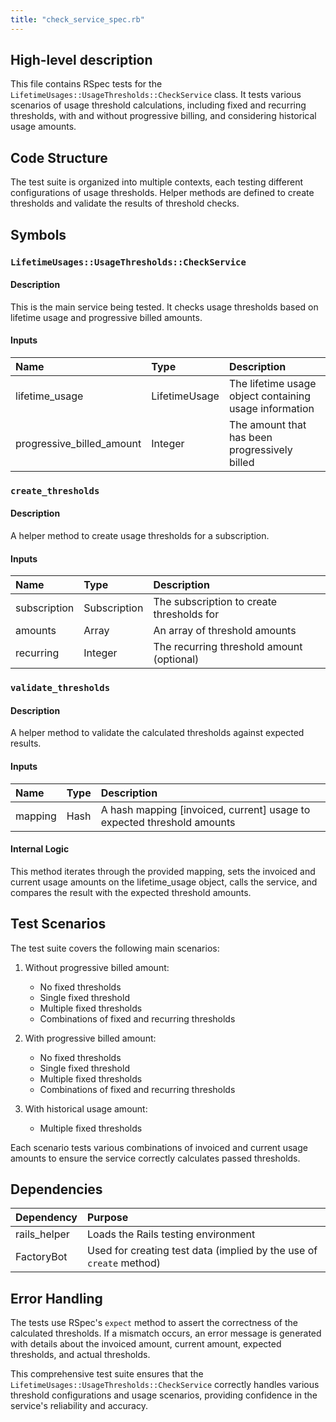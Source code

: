 ```yaml
---
title: "check_service_spec.rb"
---
```


## High-level description
This file contains RSpec tests for the `LifetimeUsages::UsageThresholds::CheckService` class. It tests various scenarios of usage threshold calculations, including fixed and recurring thresholds, with and without progressive billing, and considering historical usage amounts.

## Code Structure
The test suite is organized into multiple contexts, each testing different configurations of usage thresholds. Helper methods are defined to create thresholds and validate the results of threshold checks.

## Symbols

### `LifetimeUsages::UsageThresholds::CheckService`
#### Description
This is the main service being tested. It checks usage thresholds based on lifetime usage and progressive billed amounts.

#### Inputs
| Name | Type | Description |
|:-----|:-----|:------------|
| lifetime_usage | LifetimeUsage | The lifetime usage object containing usage information |
| progressive_billed_amount | Integer | The amount that has been progressively billed |

### `create_thresholds`
#### Description
A helper method to create usage thresholds for a subscription.

#### Inputs
| Name | Type | Description |
|:-----|:-----|:------------|
| subscription | Subscription | The subscription to create thresholds for |
| amounts | Array | An array of threshold amounts |
| recurring | Integer | The recurring threshold amount (optional) |

### `validate_thresholds`
#### Description
A helper method to validate the calculated thresholds against expected results.

#### Inputs
| Name | Type | Description |
|:-----|:-----|:------------|
| mapping | Hash | A hash mapping [invoiced, current] usage to expected threshold amounts |

#### Internal Logic
This method iterates through the provided mapping, sets the invoiced and current usage amounts on the lifetime_usage object, calls the service, and compares the result with the expected threshold amounts.

## Test Scenarios
The test suite covers the following main scenarios:

1. Without progressive billed amount:
   - No fixed thresholds
   - Single fixed threshold
   - Multiple fixed thresholds
   - Combinations of fixed and recurring thresholds

2. With progressive billed amount:
   - No fixed thresholds
   - Single fixed threshold
   - Multiple fixed thresholds
   - Combinations of fixed and recurring thresholds

3. With historical usage amount:
   - Multiple fixed thresholds

Each scenario tests various combinations of invoiced and current usage amounts to ensure the service correctly calculates passed thresholds.

## Dependencies
| Dependency | Purpose |
|:-----------|:--------|
| rails_helper | Loads the Rails testing environment |
| FactoryBot | Used for creating test data (implied by the use of `create` method) |

## Error Handling
The tests use RSpec's `expect` method to assert the correctness of the calculated thresholds. If a mismatch occurs, an error message is generated with details about the invoiced amount, current amount, expected thresholds, and actual thresholds.

This comprehensive test suite ensures that the `LifetimeUsages::UsageThresholds::CheckService` correctly handles various threshold configurations and usage scenarios, providing confidence in the service's reliability and accuracy.
